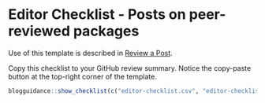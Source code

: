 # Editor Checklist - Posts on peer-reviewed packages {#editorchecklistpeer}

Use of this template is described in [Review a Post](#review).

Copy this checklist to your GitHub review summary.
Notice the copy-paste button at the top-right corner of the template.

```r
blogguidance::show_checklist(c("editor-checklist.csv", "editor-checklist-peer-reviewed-pkg.csv"))
```